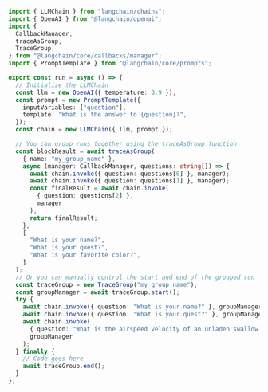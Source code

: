 ```typescript
import { LLMChain } from "langchain/chains";
import { OpenAI } from "@langchain/openai";
import {
  CallbackManager,
  traceAsGroup,
  TraceGroup,
} from "@langchain/core/callbacks/manager";
import { PromptTemplate } from "@langchain/core/prompts";

export const run = async () => {
  // Initialize the LLMChain
  const llm = new OpenAI({ temperature: 0.9 });
  const prompt = new PromptTemplate({
    inputVariables: ["question"],
    template: "What is the answer to {question}?",
  });
  const chain = new LLMChain({ llm, prompt });

  // You can group runs together using the traceAsGroup function
  const blockResult = await traceAsGroup(
    { name: "my_group_name" },
    async (manager: CallbackManager, questions: string[]) => {
      await chain.invoke({ question: questions[0] }, manager);
      await chain.invoke({ question: questions[1] }, manager);
      const finalResult = await chain.invoke(
        { question: questions[2] },
        manager
      );
      return finalResult;
    },
    [
      "What is your name?",
      "What is your quest?",
      "What is your favorite color?",
    ]
  );
  // Or you can manually control the start and end of the grouped run
  const traceGroup = new TraceGroup("my_group_name");
  const groupManager = await traceGroup.start();
  try {
    await chain.invoke({ question: "What is your name?" }, groupManager);
    await chain.invoke({ question: "What is your quest?" }, groupManager);
    await chain.invoke(
      { question: "What is the airspeed velocity of an unladen swallow?" },
      groupManager
    );
  } finally {
    // Code goes here
    await traceGroup.end();
  }
};
```
